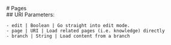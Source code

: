 


<Meta title="Pages" />

<div className="sb-container">
  <div className='sb-section-title'>
    # Pages
  </div>
  <div className="sb-section">
      ## URI Parameters:

    - edit | Boolean | Go straight into edit mode.
    - page | URI | Load related pages (i.e. knowledge) directly
    - branch | String | Load content from a branch

  </div>
</div>
